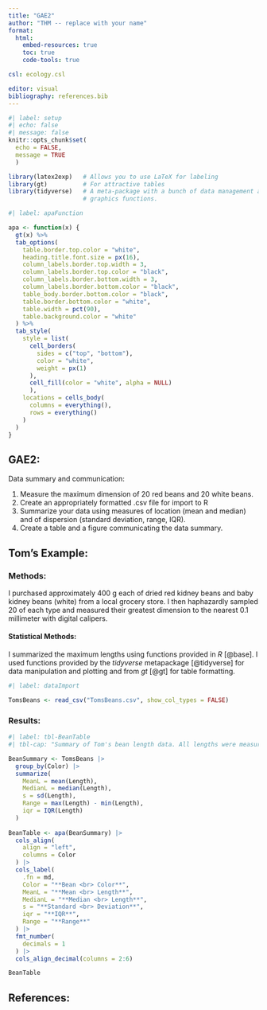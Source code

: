 ```yaml
---
title: "GAE2"
author: "THM -- replace with your name"
format: 
  html:
    embed-resources: true
    toc: true
    code-tools: true

csl: ecology.csl

editor: visual
bibliography: references.bib
---
```


```r
#| label: setup
#| echo: false
#| message: false
knitr::opts_chunk$set(
  echo = FALSE,
  message = TRUE
  ) 

library(latex2exp)   # Allows you to use LaTeX for labeling       
library(gt)          # For attractive tables
library(tidyverse)   # A meta-package with a bunch of data management and
                     # graphics functions.

```

<!--# This chunk is a work-around to produce left-aligned table captions -->

```{=html}
<style type="text/css">
caption, .table-caption { 
text-align: left;
}
</style>
```
```r
#| label: apaFunction

apa <- function(x) {
  gt(x) %>%
  tab_options(
    table.border.top.color = "white",
    heading.title.font.size = px(16),
    column_labels.border.top.width = 3,
    column_labels.border.top.color = "black",
    column_labels.border.bottom.width = 3,
    column_labels.border.bottom.color = "black",
    table_body.border.bottom.color = "black",
    table.border.bottom.color = "white",
    table.width = pct(90),
    table.background.color = "white"
  ) %>%
  tab_style(
    style = list(
      cell_borders(
        sides = c("top", "bottom"),
        color = "white",
        weight = px(1)
      ),
      cell_fill(color = "white", alpha = NULL)
      ),
    locations = cells_body(
      columns = everything(),
      rows = everything()
    )
  )
}

```

## GAE2:

Data summary and communication:

1.  Measure the maximum dimension of 20 red beans and 20 white beans.
2.  Create an appropriately formatted .csv file for import to R
3.  Summarize your data using measures of location (mean and median) and of dispersion (standard deviation, range, IQR).
4.  Create a table and a figure communicating the data summary.

## Tom's Example:

### Methods:

I purchased approximately 400 g each of dried red kidney beans and baby kidney beans (white) from a local grocery store. I then haphazardly sampled 20 of each type and measured their greatest dimension to the nearest 0.1 millimeter with digital calipers.

#### Statistical Methods:

I summarized the maximum lengths using functions provided in *R* [@base]. I used functions provided by the *tidyverse* metapackage [@tidyverse] for data manipulation and plotting and from *gt* [@gt] for table formatting.

```r
#| label: dataImport

TomsBeans <- read_csv("TomsBeans.csv", show_col_types = FALSE)
```

### Results:

```r
#| label: tbl-BeanTable
#| tbl-cap: "Summary of Tom's bean length data. All lengths were measured to the nearest mm."

BeanSummary <- TomsBeans |>
  group_by(Color) |>
  summarize(
    MeanL = mean(Length),
    MedianL = median(Length),
    s = sd(Length),
    Range = max(Length) - min(Length),
    iqr = IQR(Length)
  )
  
BeanTable <- apa(BeanSummary) |>
  cols_align(
    align = "left",
    columns = Color
  ) |>
  cols_label(
    .fn = md,
    Color = "**Bean <br> Color**",
    MeanL = "**Mean <br> Length**",
    MedianL = "**Median <br> Length**",
    s = "**Standard <br> Deviation**",
    iqr = "**IQR**",
    Range = "**Range**"
  ) |>
  fmt_number(
    decimals = 1
  ) |>
  cols_align_decimal(columns = 2:6)

BeanTable


```

## References:
